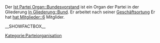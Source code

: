 Der [[Ist Partei Organ::Bundesvorstand]] ist ein Organ der Partei in der Gliederung [[In Gliederung::Bund]]. 
Er arbeitet nach seiner [[Hat Geschäftsordnung::Bundesvorstand_GO|Geschäftsortung]]
Er hat [[hat Mitglieder::6]] Mitglider.


__SHOWFACTBOX__


[[Kategorie:Parteiorganisation]]